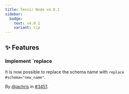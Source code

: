 ```yaml
---
title: Tenzir Node v4.0.1
sidebar:
  badge:
    text: v4.0.1
    variant: tip
---
```


## ✨ Features

### Implement `replace

It is now possible to replace the schema name with `replace #schema="new_name"`.

By [@jachris](https://github.com/jachris) in [#3451](https://github.com/tenzir/tenzir/pull/3451).
